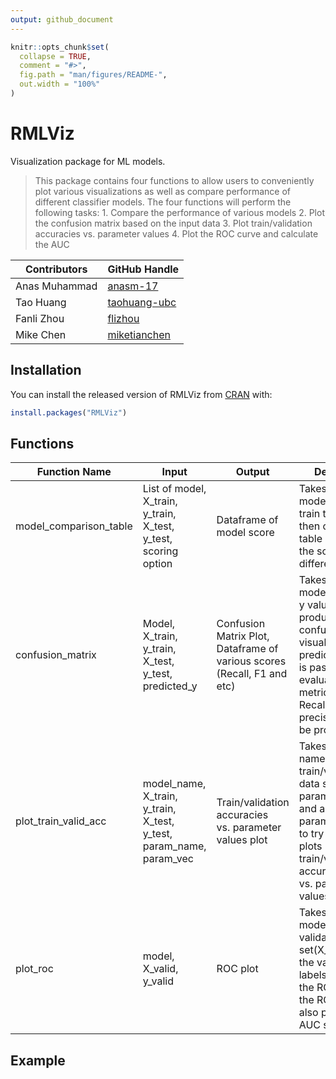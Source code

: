 ```yaml
---
output: github_document
---
```


<!-- README.md is generated from README.Rmd. Please edit that file -->

```r
knitr::opts_chunk$set(
  collapse = TRUE,
  comment = "#>",
  fig.path = "man/figures/README-",
  out.width = "100%"
)
```

# RMLViz

<!-- badges: start -->
<!-- badges: end -->

Visualization package for ML models. 

> This package contains four functions to allow users to conveniently plot various visualizations as well as compare performance of different classifier models. The four functions will perform the following tasks: 
> 1.  Compare the performance of various models 
> 2.  Plot the confusion matrix based on the input data
> 3.  Plot train/validation accuracies vs. parameter values
> 4.  Plot the ROC curve and calculate the AUC 

|Contributors|GitHub Handle|
|------------|-------------|
|Anas Muhammad| [anasm-17](https://github.com/anasm-17)|
|Tao Huang| [taohuang-ubc](https://github.com/taohuang-ubc)|
|Fanli Zhou| [flizhou](https://github.com/flizhou)|
|Mike Chen| [miketianchen](https://github.com/miketianchen)|

## Installation

You can install the released version of RMLViz from [CRAN](https://CRAN.R-project.org) with:

``` r
install.packages("RMLViz")
```

## Functions

| Function Name | Input | Output | Description |
|-------------|-----|------|-----------|
|model_comparison_table| List of model, X_train, y_train, X_test, y_test, scoring option | Dataframe of model score| Takes in a list of models and the train test data then outputs a table comparing the scores for different models.|
|confusion_matrix | Model, X_train, y_train, X_test, y_test, predicted_y  | Confusion Matrix Plot, Dataframe of various scores (Recall, F1 and etc)| Takes in a trained model with X and y values to produce a confusion matrix visual. If predicted_y array is passed in, other evaluation scoring metrics such as Recall, and precision will also be produced.|
|plot_train_valid_acc| model_name, X_train, y_train, X_test, y_test, param_name, param_vec | Train/validation accuracies vs. parameter values plot | Takes in a model name, train/validation data sets, a parameter name and a vector of parameter values to try and then plots train/validation accuracies vs. parameter values.|
|plot_roc|model, X_valid, y_valid |ROC plot| Takes in a fitted model, the validation set(X_valid) and the validation set labels(y_valid),plot the ROC curve, the ROC curve also produces AUC score|

## Example



